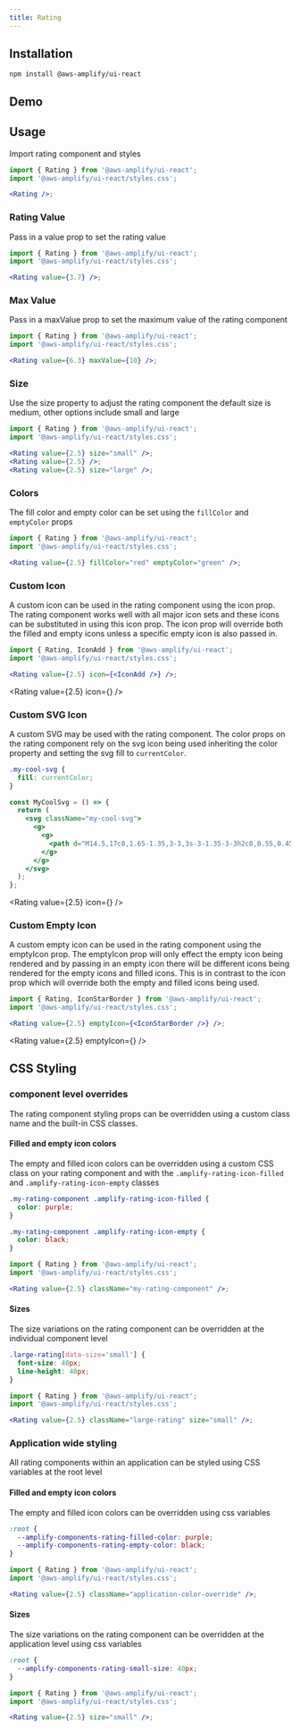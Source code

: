 ```yaml
---
title: Rating
---
```



## Installation

```
npm install @aws-amplify/ui-react
```

## Demo

<RatingDemo />

## Usage

Import rating component and styles

```jsx
import { Rating } from '@aws-amplify/ui-react';
import '@aws-amplify/ui-react/styles.css';

<Rating />;
```

<Rating />

### Rating Value

Pass in a value prop to set the rating value

```jsx
import { Rating } from '@aws-amplify/ui-react';
import '@aws-amplify/ui-react/styles.css';

<Rating value={3.7} />;
```

<Rating value={3.7} />

### Max Value

Pass in a maxValue prop to set the maximum value of the rating component

```jsx
import { Rating } from '@aws-amplify/ui-react';
import '@aws-amplify/ui-react/styles.css';

<Rating value={6.3} maxValue={10} />;
```

<Rating value={6.3} maxValue={10} />

### Size

Use the size property to adjust the rating component the default size is medium, other options include small and large

```jsx
import { Rating } from '@aws-amplify/ui-react';
import '@aws-amplify/ui-react/styles.css';

<Rating value={2.5} size="small" />;
<Rating value={2.5} />;
<Rating value={2.5} size="large" />;
```

<Rating value={2.5} size="small" />
<Rating value={2.5} />
<Rating value={2.5} size="large" />

### Colors

The fill color and empty color can be set using the `fillColor` and `emptyColor` props

```jsx
import { Rating } from '@aws-amplify/ui-react';
import '@aws-amplify/ui-react/styles.css';

<Rating value={2.5} fillColor="red" emptyColor="green" />;
```

<Rating value={2.5} fillColor="red" emptyColor="green" />

### Custom Icon

A custom icon can be used in the rating component using the icon prop. The rating component works well with all major icon sets and these icons can be substituted in using this icon prop. The icon prop will override both the filled and empty icons unless a specific empty icon is also passed in.

```jsx
import { Rating, IconAdd } from '@aws-amplify/ui-react';
import '@aws-amplify/ui-react/styles.css';

<Rating value={2.5} icon={<IconAdd />} />;
```

<Rating value={2.5} icon={<IconAdd />} />

### Custom SVG Icon

A custom SVG may be used with the rating component. The color props on the rating component rely on the svg icon being used inheriting the color property and setting the svg fill to `currentColor`.

```css
.my-cool-svg {
  fill: currentColor;
}
```

```jsx
const MyCoolSvg = () => {
  return (
    <svg className="my-cool-svg">
      <g>
        <g>
          <path d="M14.5,17c0,1.65-1.35,3-3,3s-3-1.35-3-3h2c0,0.55,0.45,1,1,1s1-0.45,1-1s-0.45-1-1-1H2v-2h9.5 C13.15,14,14.5,15.35,14.5,17z M19,6.5C19,4.57,17.43,3,15.5,3S12,4.57,12,6.5h2C14,5.67,14.67,5,15.5,5S17,5.67,17,6.5 S16.33,8,15.5,8H2v2h13.5C17.43,10,19,8.43,19,6.5z M18.5,11H2v2h16.5c0.83,0,1.5,0.67,1.5,1.5S19.33,16,18.5,16v2 c1.93,0,3.5-1.57,3.5-3.5S20.43,11,18.5,11z" />
        </g>
      </g>
    </svg>
  );
};
```

<Rating value={2.5} icon={<MyCoolSvg />} />

### Custom Empty Icon

A custom empty icon can be used in the rating component using the emptyIcon prop. The emptyIcon prop will only effect the empty icon being rendered and by passing in an empty icon there will be different icons being rendered for the empty icons and filled icons. This is in contrast to the icon prop which will override both the empty and filled icons being used.

```jsx
import { Rating, IconStarBorder } from '@aws-amplify/ui-react';
import '@aws-amplify/ui-react/styles.css';

<Rating value={2.5} emptyIcon={<IconStarBorder />} />;
```

<Rating value={2.5} emptyIcon={<IconStarBorder />} />

## CSS Styling

### component level overrides

The rating component styling props can be overridden using a custom class name and the built-in CSS classes.

#### Filled and empty icon colors

The empty and filled icon colors can be overridden using a custom CSS class on your rating component and with the `.amplify-rating-icon-filled` and `.amplify-rating-icon-empty` classes

```css
.my-rating-component .amplify-rating-icon-filled {
  color: purple;
}

.my-rating-component .amplify-rating-icon-empty {
  color: black;
}
```

```jsx
import { Rating } from '@aws-amplify/ui-react';
import '@aws-amplify/ui-react/styles.css';

<Rating value={2.5} className="my-rating-component" />;
```

<Rating value={2.5} className="my-rating-component" />

#### Sizes

The size variations on the rating component can be overridden at the individual component level

```css
.large-rating[data-size='small'] {
  font-size: 40px;
  line-height: 40px;
}
```

```jsx
import { Rating } from '@aws-amplify/ui-react';
import '@aws-amplify/ui-react/styles.css';

<Rating value={2.5} className="large-rating" size="small" />;
```

<Rating value={2.5} className="large-rating" size="small" />

### Application wide styling

All rating components within an application can be styled using CSS variables at the root level

#### Filled and empty icon colors

The empty and filled icon colors can be overridden using css variables

```css
:root {
  --amplify-components-rating-filled-color: purple;
  --amplify-components-rating-empty-color: black;
}
```

```jsx
import { Rating } from '@aws-amplify/ui-react';
import '@aws-amplify/ui-react/styles.css';

<Rating value={2.5} className="application-color-override" />;
```

<Rating value={2.5} className="application-color-override" />

#### Sizes

The size variations on the rating component can be overridden at the application level using css variables

```css
:root {
  --amplify-components-rating-small-size: 40px;
}
```

```jsx
import { Rating } from '@aws-amplify/ui-react';
import '@aws-amplify/ui-react/styles.css';

<Rating value={2.5} size="small" />;
```

<Rating value={2.5} className="application-size-override" size="small" />
